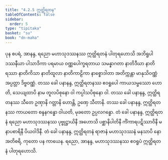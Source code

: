 ```yaml
---
title: "4.2.5 ဣတ္ထိရတန"
tableOfContents: false
sidebar:
  order: 5
type: "tipitaka"
basket: "su"
book: "dn-maha"
---
```



<DynamicBreadcrumb />

<Division number="249" book="dn-maha">

<Paragraph number="546" book="dn-maha">
ပုန စပရံ, အာနန္ဒ, ရညော မဟာသုဒဿနဿ ဣတ္ထိရတနံ ပါတုရဟောသိ အဘိရူပါ ဒဿနီယာ ပါသာဒိကာ ပရမာယ ဝဏ္ဏပေါက္ခရတာယ သမန္နာဂတာ နာတိဒီဃာ နာတိရဿာ နာတိကိသာ နာတိထူလာ နာတိကာဠိကာ နာစ္စောဒါတာ အတိက္ကန္တာ မာနုသိဝဏ္ဏံ အပ္ပတ္တာ ဒိဗ္ဗဝဏ္ဏံ. တဿ ခေါ ပနာနန္ဒ, ဣတ္ထိရတနဿ ဧဝရူပေါ ကာယသမ္ဖဿော ဟောတိ, သေယျထာပိ နာမ တူလပိစုနော ဝါ ကပ္ပါသပိစုနော ဝါ. တဿ ခေါ ပနာနန္ဒ, ဣတ္ထိရတနဿ သီတေ ဥဏှာနိ ဂတ္တာနိ ဟောန္တိ, ဥဏှေ သီတာနိ. တဿ ခေါ ပနာနန္ဒ, ဣတ္ထိရတနဿ ကာယတော စန္ဒနဂန္ဓော ဝါယတိ, မုခတော ဥပ္ပလဂန္ဓော. တံ ခေါ ပနာနန္ဒ, ဣတ္ထိရတနံ ရညော မဟာသုဒဿနဿ ပုဗ္ဗုဋ္ဌာယိနီ အဟောသိ ပစ္ဆာနိပါတိနီ ကိံကာရပဋိဿာဝိနီ မနာပစာရိနီ ပိယဝါဒိနီ. တံ ခေါ ပနာနန္ဒ, ဣတ္ထိရတနံ ရာဇာနံ မဟာသုဒဿနံ မနသာပိ နော အတိစရိ, ကုတော ပန ကာယေန. ရညော, အာနန္ဒ, မဟာသုဒဿနဿ ဧဝရူပံ ဣတ္ထိရတနံ ပါတုရဟောသိ.
</Paragraph>
</Division>